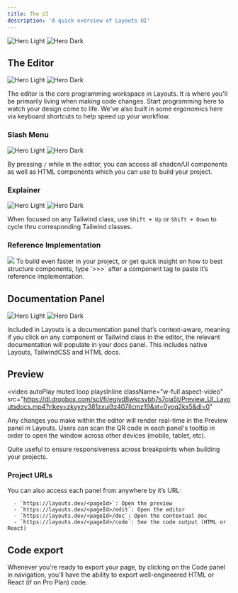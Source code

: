 ```yaml
---
title: The UI
description: 'A quick overview of Layouts UI'
---
```

<img
  className="block dark:hidden"
  src="/images/hero-graphic-UI.svg"
  alt="Hero Light"
/>
<img
  className="hidden dark:block"
  src="/images/hero-graphic-UI.svg"
  alt="Hero Dark"
/>


## The Editor 

 <img
  className="block dark:hidden"
  src="/images/editor_graphic.svg"
  alt="Hero Light"
/>
<img
  className="hidden dark:block"
  src="/images/editor_graphic.svg"
  alt="Hero Dark"
/>

  The editor is the core programming workspace in Layouts. It is where you'll be primarily living when making code changes. Start programming here to watch your design come to life. We've also built in some ergonomics here via keyboard shortcuts to help speed up your workflow.  

### Slash Menu
 <img
  className="block dark:hidden"
  src="/images/slash_graphic.svg"
  alt="Hero Light"
/>
<img
  className="hidden dark:block"
  src="/images/slash_graphic.svg"
  alt="Hero Dark"
/>

By pressing `/` while in the editor, you can access all shadcn/UI components as well as HTML components which you can use to build your project.

### Explainer
 <img
  className="block dark:hidden"
  src="/images/explainer_graphic.svg"
  alt="Hero Light"
/>
<img
  className="hidden dark:block"
  src="/images/explainer_graphic.svg"
  alt="Hero Dark"
/>

When focused on any Tailwind class, use `Shift + Up` or `Shift + Down` to cycle thru corresponding Tailwind classes.

### Reference Implementation
<img height="full" src="https://dl.dropbox.com/scl/fi/08cmlwagf7r4e9xe2fxrn/ref_graphic.gif?rlkey=pkgo5vbxq839vl1x9d7mtzazq&dl=0" />
To build even faster in your project, or get quick insight on how to best structure components, type `>>>` after a component tag to paste it’s reference implementation. 


## Documentation Panel
<img
  className="block dark:hidden"
  src="/images/docspanel-graphic.svg"
  alt="Hero Light"
/>
<img
  className="hidden dark:block"
  src="/images/docspanel-graphic.svg"
  alt="Hero Dark"
/>

Included in Layouts is a documentation panel that’s context-aware, meaning if you click on any component or Tailwind class in the editor, the relevant documentation will populate in your docs panel.
This includes native Layouts, TailwindCSS and HTML docs.

## Preview
<video
  autoPlay
  muted
  loop
  playsInline
  className="w-full aspect-video"
  src="https://dl.dropbox.com/scl/fi/egivd8wkcsvbh7s7cja5t/Preview_UI_Layoutsdocs.mp4?rlkey=zkyyzy381zxui9z407llcmz19&st=0yoq2ks5&dl=0"
></video>

Any changes you make within the editor will render real-time in the Preview panel in Layouts. Users can scan the QR code in each panel's tooltip in order to open the window across other devices (mobile, tablet, etc). 

Quite useful to ensure responsiveness across breakpoints when building your projects.

### Project URLs

You can also access each panel from anywhere by it’s URL:

      - `https://layouts.dev/<pageId>`: Open the preview 
      - `https://layouts.dev/<pageId>/edit`: Open the editor
      - `https://layouts.dev/<pageId>/doc`: Open the contextual doc
      - `https://layouts.dev/<pageId>/code`: See the code output (HTML or React)

## Code export

Whenever you’re ready to export your page, by clicking on the Code panel in navigation, you’ll have the ability to export well-engineered HTML or React (if on Pro Plan) code.
